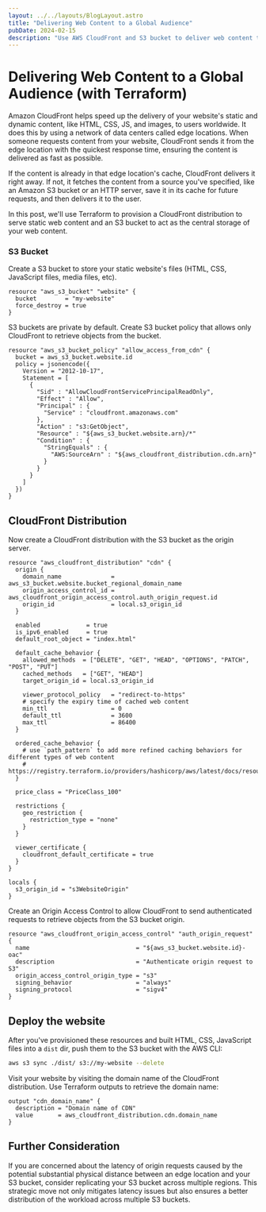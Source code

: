 ```yaml
---
layout: ../../layouts/BlogLayout.astro
title: "Delivering Web Content to a Global Audience"
pubDate: 2024-02-15
description: "Use AWS CloudFront and S3 bucket to deliver web content to a global audience"
---
```


# Delivering Web Content to a Global Audience (with Terraform)

Amazon CloudFront helps speed up the delivery of your website's static and dynamic content, like HTML, CSS, JS, and images, to users worldwide. It does this by using a network of data centers called edge locations. When someone requests content from your website, CloudFront sends it from the edge location with the quickest response time, ensuring the content is delivered as fast as possible.

If the content is already in that edge location's cache, CloudFront delivers it right away. If not, it fetches the content from a source you've specified, like an Amazon S3 bucket or an HTTP server, save it in its cache for future requests, and then delivers it to the user.

In this post, we'll use Terraform to provision a CloudFront distribution to serve static web content and an S3 bucket to act as the central storage of your web content.

### S3 Bucket

Create a S3 bucket to store your static website's files (HTML, CSS, JavaScript files, media files, etc).

```hcl
resource "aws_s3_bucket" "website" {
  bucket        = "my-website"
  force_destroy = true
}
```

S3 buckets are private by default. Create S3 bucket policy that allows only CloudFront to retrieve objects from the bucket.

```hcl
resource "aws_s3_bucket_policy" "allow_access_from_cdn" {
  bucket = aws_s3_bucket.website.id
  policy = jsonencode({
    Version = "2012-10-17",
    Statement = [
      {
        "Sid" : "AllowCloudFrontServicePrincipalReadOnly",
        "Effect" : "Allow",
        "Principal" : {
          "Service" : "cloudfront.amazonaws.com"
        },
        "Action" : "s3:GetObject",
        "Resource" : "${aws_s3_bucket.website.arn}/*"
        "Condition" : {
          "StringEquals" : {
            "AWS:SourceArn" : "${aws_cloudfront_distribution.cdn.arn}"
          }
        }
      }
    ]
  })
}
```
## CloudFront Distribution

Now create a CloudFront distribution with the S3 bucket as the origin server.

```hcl
resource "aws_cloudfront_distribution" "cdn" {
  origin {
    domain_name              = aws_s3_bucket.website.bucket_regional_domain_name
    origin_access_control_id = aws_cloudfront_origin_access_control.auth_origin_request.id
    origin_id                = local.s3_origin_id
  }

  enabled             = true
  is_ipv6_enabled     = true
  default_root_object = "index.html"

  default_cache_behavior {
    allowed_methods  = ["DELETE", "GET", "HEAD", "OPTIONS", "PATCH", "POST", "PUT"]
    cached_methods   = ["GET", "HEAD"]
    target_origin_id = local.s3_origin_id

    viewer_protocol_policy   = "redirect-to-https"
    # specify the expiry time of cached web content
    min_ttl                  = 0
    default_ttl              = 3600
    max_ttl                  = 86400
  }

  ordered_cache_behavior {
    # use `path_pattern` to add more refined caching behaviors for different types of web content
    # https://registry.terraform.io/providers/hashicorp/aws/latest/docs/resources/cloudfront_distribution#path_pattern
  }

  price_class = "PriceClass_100"

  restrictions {
    geo_restriction {
      restriction_type = "none"
    }
  }

  viewer_certificate {
    cloudfront_default_certificate = true
  }
}

locals {
  s3_origin_id = "s3WebsiteOrigin"
}
```

Create an Origin Access Control to allow CloudFront to send authenticated requests to retrieve objects from the S3 bucket origin.

```hcl
resource "aws_cloudfront_origin_access_control" "auth_origin_request" {
  name                              = "${aws_s3_bucket.website.id}-oac"
  description                       = "Authenticate origin request to S3"
  origin_access_control_origin_type = "s3"
  signing_behavior                  = "always"
  signing_protocol                  = "sigv4"
}
```

## Deploy the website

After you've provisioned these resources and built HTML, CSS, JavaScript files into a `dist` dir, push them to the S3 bucket with the AWS CLI:

```bash
aws s3 sync ./dist/ s3://my-website --delete
```

Visit your website by visiting the domain name of the CloudFront distribution. Use Terraform outputs to retrieve the domain name:

```hcl
output "cdn_domain_name" {
  description = "Domain name of CDN"
  value       = aws_cloudfront_distribution.cdn.domain_name
}
```

## Further Consideration

If you are concerned about the latency of origin requests caused by the potential substantial physical distance between an edge location and your S3 bucket, consider replicating your S3 bucket across multiple regions. This strategic move not only mitigates latency issues but also ensures a better distribution of the workload across multiple S3 buckets.